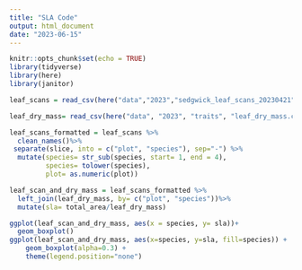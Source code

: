 ```yaml
---
title: "SLA Code"
output: html_document
date: "2023-06-15"
---
```


```r
knitr::opts_chunk$set(echo = TRUE)
library(tidyverse)
library(here)
library(janitor)
```

```r
leaf_scans = read_csv(here("data","2023","sedgwick_leaf_scans_20230421", "Summary1.csv"))
```
```r
leaf_dry_mass= read_csv(here("data", "2023", "traits", "leaf_dry_mass.csv"))
```
```r
leaf_scans_formatted = leaf_scans %>% 
  clean_names()%>%
 separate(slice, into = c("plot", "species"), sep="-") %>%
  mutate(species= str_sub(species, start= 1, end = 4), 
         species= tolower(species), 
         plot= as.numeric(plot))

```


```r
leaf_scan_and_dry_mass = leaf_scans_formatted %>%
  left_join(leaf_dry_mass, by= c("plot", "species"))%>%
  mutate(sla= total_area/leaf_dry_mass)
```


```r
ggplot(leaf_scan_and_dry_mass, aes(x = species, y= sla))+
  geom_boxplot()
ggplot(leaf_scan_and_dry_mass, aes(x=species, y=sla, fill=species)) + 
    geom_boxplot(alpha=0.3) +
    theme(legend.position="none")
```


